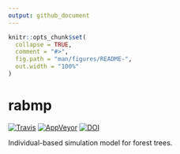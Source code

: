 ```yaml
---
output: github_document
---
```


<!-- README.md is generated from README.Rmd. Please edit that file -->

```r
knitr::opts_chunk$set(
  collapse = TRUE,
  comment = "#>",
  fig.path = "man/figures/README-",
  out.width = "100%"
)
```
# rabmp

[![Travis](https://travis-ci.org/mhesselbarth/rabmp.svg?branch=master)](https://travis-ci.org/mhesselbarth/rabmp)
 [![AppVeyor](https://ci.appveyor.com/api/projects/status/github/mhesselbarth/rabmp?branch=master&svg=true)](https://ci.appveyor.com/project/mhesselbarth/rabmp)
[![DOI](https://zenodo.org/badge/DOI/10.5281/zenodo.3573619.svg)](https://doi.org/10.5281/zenodo.3573619)


Individual-based simulation model for forest trees.

